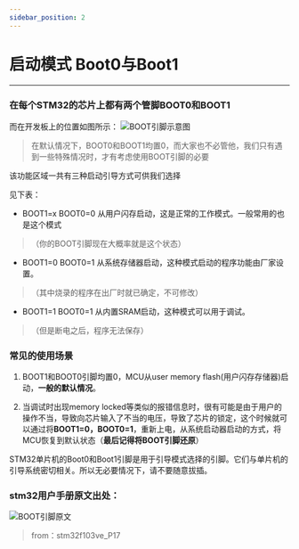 ```yaml
---
sidebar_position: 2
---
```


# 启动模式 Boot0与Boot1
---


 
### 在每个STM32的芯片上都有两个管脚BOOT0和BOOT1

而在开发板上的位置如图所示：
![BOOT引脚示意图](img/BOOT引脚示意图.png)

> 在默认情况下，BOOT0和BOOT1均置0，而大家也不必管他，我们只有遇到一些特殊情况时，才有考虑使用BOOT引脚的必要

该功能区域一共有三种启动引导方式可供我们选择

见下表：
- BOOT1=x   BOOT0=0   从用户闪存启动，这是正常的工作模式。一般常用的也是这个模式
> （你的BOOT引脚现在大概率就是这个状态）
- BOOT1=0   BOOT0=1   从系统存储器启动，这种模式启动的程序功能由厂家设置。 
> （其中烧录的程序在出厂时就已确定，不可修改）
- BOOT1=1   BOOT0=1   从内置SRAM启动，这种模式可以用于调试。 
> （但是断电之后，程序无法保存）

### 常见的使用场景  

1. BOOT1和BOOT0引脚均置0，MCU从user memory flash(用户闪存存储器)启动，**一般的默认情况**。

1. 当调试时出现memory locked等类似的报错信息时，很有可能是由于用户的操作不当，导致向芯片输入了不当的电压，导致了芯片的锁定，这个时候就可以通过将**BOOT1=0，BOOT0=1**，重新上电，从系统启动器启动的方式，将MCU恢复到默认状态（**最后记得将BOOT引脚还原**）


STM32单片机的Boot0和Boot1引脚是用于引导模式选择的引脚。它们与单片机的引导系统密切相关。所以无必要情况下，请不要随意拔插。

### stm32用户手册原文出处：
![BOOT引脚原文](img/stm32用户手册_BOOT%20mode.png)
> from：stm32f103ve_P17